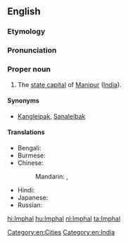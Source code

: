 ==English==
{{wikipedia}}
===Etymology===
{{etylite|en}}
===Pronunciation===
{{IPA|/ˈɪmpəl/|lang=en}}
===Proper noun===
{{en-proper noun}}

# The [[state capital]] of [[Manipur]] ([[India]]).
====Synonyms====
*[[Kangleipak]], [[Sanaleibak]]
====Translations====
{{trans-top|capital of Manipur}}
* Bengali: {{t|bn|ইম্ফল|sc=Beng}}
* Burmese: {{t|my|အင်ဖား|sc=Mymr}}
* Chinese:
*: Mandarin: {{t|cmn|因帕爾|sc=Hani}}, {{t|cmn|因帕尔|tr=Yīnpà'ěr|sc=Hani}}
{{trans-mid}}
* Hindi: {{t|hi|इंफाल|tr=imphāl}}
* Japanese: {{t|ja|インパール|tr=Inpāru}}
* Russian: {{t|ru|Импха́л|m}}
{{trans-bottom}}

[[Category:en:Cities]]
[[Category:en:India]]

[[hi:Imphal]]
[[hu:Imphal]]
[[nl:Imphal]]
[[ta:Imphal]]